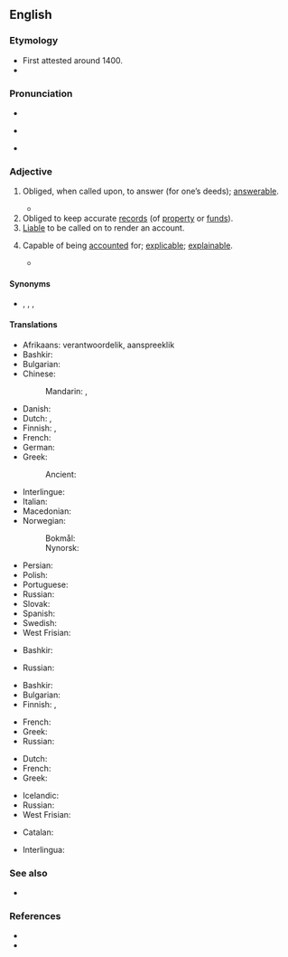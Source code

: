 ==English==

===Etymology===
* First attested around 1400.
* {{suffix|en|account|able}}

===Pronunciation===
* {{IPA|en|/ʌˈkaʊntəbl̩/}}
* {{a|US}} {{IPA|en|/ə.ˈkaʊn.tə.bəl/}}
* {{audio|en|En-us-accountable.ogg|Audio (US)}}

===Adjective===
{{en-adj}}

# Obliged, when called upon, to answer (for one’s deeds); [[answerable]].
#: {{ux|en|Every man is '''accountable''' to God for his conduct.}}
#: {{ux|en|You will be held '''accountable''' for your misdemeanors.}}
#* {{quote-journal|en|date=2020 April 22|author=Philip Haigh|title=Labour's blueprint for the future of Britain's railways|journal=Rail|page=28|text="Because the railway is economically and socially vital, it receives large amounts of public money and must therefore ultimately be '''accountable''' to government. [...]}}
# Obliged to keep accurate [[records]] (of [[property]] or [[funds]]).
# [[liable|Liable]] to be called on to render an account.
# {{lb|en|rare}} Capable of being [[accounted]] for; [[explicable]]; [[explainable]].
#* {{quote-book|en|passage=True religion . . . intelligible, rational, and '''accountable''', -- not a burden but a privilege.|author={{w|Benjamin Whichcote}}}}

====Synonyms====
* {{l|en|amenable}}, {{l|en|responsible}}, {{l|en|liable}}, {{l|en|answerable}}

====Translations====
{{trans-top|obliged to answer for one’s deeds}}
* Afrikaans: verantwoordelik, aanspreeklik
* Bashkir: {{t|ba|яуаплы|sc=Cyrl}}
* Bulgarian: {{t+|bg|отговорен}}
* Chinese:
*: Mandarin: {{t|cmn|有責任的|sc=Hani}}, {{t|cmn|有解說義務的|sc=Hani}}
* Danish: {{t+|da|ansvarlig}}
* Dutch: {{t+|nl|verantwoordelijk}}, {{t+|nl|aansprakelijk}}
* Finnish: {{t+|fi|vastuullinen}}, {{t|fi|vastuunalainen}}
* French: {{t+|fr|responsable|m|f}}
* German: {{t+|de|verantwortlich}}
* Greek: {{t+|el|αρμόδιος}}
*: Ancient: {{t-needed|grc}}
{{trans-mid}}
* Interlingue: {{t|ie|responsabil}}
* Italian: {{t+|it|responsabile}}
* Macedonian: {{t|mk|отчетен}}
* Norwegian:
*: Bokmål: {{t-needed|nb}}
*: Nynorsk: {{t-needed|nn}}
* Persian: {{t+|fa|پاسخگو|tr=pâsox-gu|sc=fa-Arab}}
* Polish: {{t-needed|pl}}
* Portuguese: {{t+|pt|responsável}}
* Russian: {{t+|ru|отве́тственный}}
* Slovak: {{t|sk|zúčtovateľný}}
* Spanish: {{t+|es|responsable}}
* Swedish: {{t+|sv|ansvarig}}
* West Frisian: {{t|fy|ferantwurdlik}}
{{trans-bottom}}

{{trans-top|obliged to keep accurate records}}
* Bashkir: {{t|ba|яуаплы|sc=Cyrl}}
{{trans-mid}}
* Russian: {{t+|ru|подотчётный}}
{{trans-bottom}}

{{trans-top|liable to be called on to render an account}}
* Bashkir: {{t|ba|яуаплы|sc=Cyrl}}
* Bulgarian: {{t|bg|подотчетен}}
* Finnish: {{t+|fi|vastuullinen}}, {{t|fi|vastuunalainen}}
{{trans-mid}}
* French: {{t+|fr|responsable|m|f}}
* Greek: {{t+|el|υπόλογος}}
* Russian: {{t+|ru|подотчётный}}
{{trans-bottom}}

{{trans-top|capable of being accounted for; explicable}}
* Dutch: {{t+|nl|verklaarbaar}}
* French: {{t|fr|expliquable|m|f}}
* Greek: {{t+|el|ευεξήγητος}}
{{trans-mid}}
* Icelandic: {{t|is|skýranlegur|m}}
* Russian: {{t+|ru|объясни́мый}}
* West Frisian: {{t|fy|ferklearber}}
{{trans-bottom}}

{{checktrans-top}}
* Catalan: {{t+check|ca|responsable}}
{{trans-mid}}
* Interlingua: {{t-check|ia|responsabile}}
{{trans-bottom}}

===See also===
* {{l|en|hold to account}}

===References===
* {{R:Century 1911}}
* {{R:OneLook}}